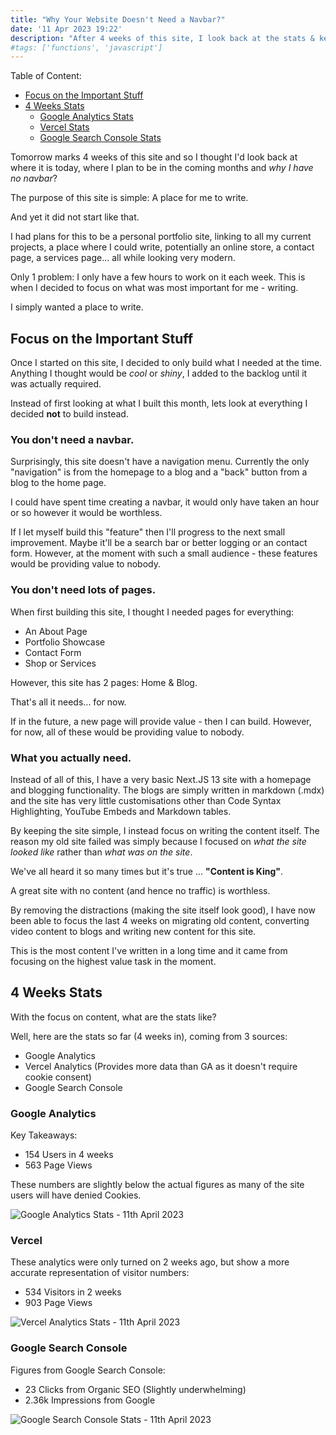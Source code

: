 ```yaml
---
title: "Why Your Website Doesn't Need a Navbar?"
date: '11 Apr 2023 19:22'
description: "After 4 weeks of this site, I look back at the stats & key design decisions made so far including why I don't have a navbar?"
#tags: ['functions', 'javascript']
---
```


Table of Content: 
- [Focus on the Important Stuff](#focus-on-the-important-stuff)
- [4 Weeks Stats](#4-weeks-stats)
  * [Google Analytics Stats](#google-analytics)
  * [Vercel Stats](#vercel)
  * [Google Search Console Stats](#google-search-console)

Tomorrow marks 4 weeks of this site and so I thought I'd look back at where it is today, where I plan to be in the coming months and *why I have no navbar*?

The purpose of this site is simple: A place for me to write.

And yet it did not start like that. 

I had plans for this to be a personal portfolio site, linking to all my current projects, a place where I could write, potentially an online store, a contact page, a services page... all while looking very modern. 

Only 1 problem: I only have a few hours to work on it each week. This is when I decided to focus on what was most important for me - writing.

I simply wanted a place to write.

## Focus on the Important Stuff

Once I started on this site, I decided to only build what I needed at the time. Anything I thought would be *cool* or *shiny*, I added to the backlog until it was actually required.

Instead of first looking at what I built this month, lets look at everything I decided **not** to build instead.

### You don't need a navbar.

Surprisingly, this site doesn't have a navigation menu. Currently the only "navigation" is from the homepage to a blog and a "back" button from a blog to the home page.

I could have spent time creating a navbar, it would only have taken an hour or so however it would be worthless.

If I let myself build this "feature" then I'll progress to the next small improvement. Maybe it'll be a search bar or better logging or an contact form. However, at the moment with such a small audience - these features would be providing value to nobody.

### You don't need lots of pages.

When first building this site, I thought I needed pages for everything:
- An About Page
- Portfolio Showcase
- Contact Form
- Shop or Services 

However, this site has 2 pages: Home & Blog.

That's all it needs... for now.

If in the future, a new page will provide value - then I can build. However, for now, all of these would be providing value to nobody.

### What you actually need.

Instead of all of this, I have a very basic Next.JS 13 site with a homepage and blogging functionality. The blogs are simply written in markdown (.mdx) and the site has very little customisations other than Code Syntax Highlighting, YouTube Embeds and Markdown tables.

By keeping the site simple, I instead focus on writing the content itself. The reason my old site failed was simply because I focused on *what the site looked like*  rather than *what was on the site*.

We've all heard it so many times but it's true ... **"Content is King"**.

A great site with no content (and hence no traffic) is worthless.


By removing the distractions (making the site itself look good), I have now been able to focus the last 4 weeks on migrating old content, converting video content to blogs and writing new content for this site.  

This is the most content I've written in a long time and it came from focusing on the highest value task in the moment. 


## 4 Weeks Stats

With the focus on content, what are the stats like?

Well, here are the stats so far (4 weeks in), coming from 3 sources:
- Google Analytics
- Vercel Analytics (Provides more data than GA as it doesn't require cookie consent)
- Google Search Console

### Google Analytics

Key Takeaways:
- 154 Users in 4 weeks
- 563 Page Views

These numbers are slightly below the actual figures as many of the site users will have denied Cookies.

![Google Analytics Stats - 11th April 2023](/img/blog/this-site/2023-04-GA-Stats.webp)

### Vercel

These analytics were only turned on 2 weeks ago, but show a more accurate representation of visitor numbers:
- 534 Visitors in 2 weeks
- 903 Page Views

![Vercel Analytics Stats - 11th April 2023](/img/blog/this-site/2023-04-Vercel-Stats.webp)


### Google Search Console

Figures from Google Search Console:

- 23 Clicks from Organic SEO (Slightly underwhelming)
- 2.36k Impressions from Google

![Google Search Console Stats - 11th April 2023](/img/blog/this-site/2023-04-Search-Console-Stats.webp)
